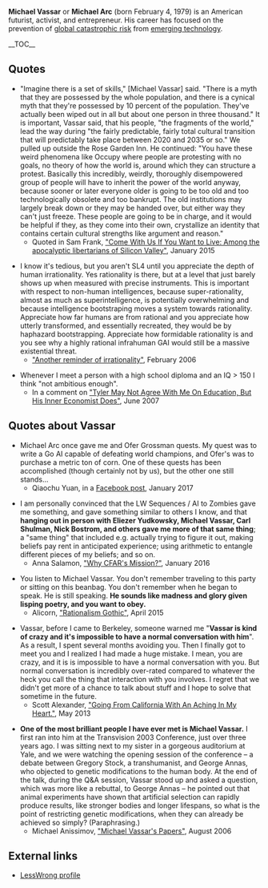 '''Michael Vassar''' or '''Michael Arc''' (born February 4, 1979) is an American futurist, activist, and entrepreneur. His career has focused on the prevention of [[wikipedia:Global catastrophic risk|global catastrophic risk]] from [[wikipedia:Emerging technologies|emerging technology]].

__TOC__

==Quotes==

* "Imagine there is a set of skills," [Michael Vassar] said. "There is a myth that they are possessed by the whole population, and there is a cynical myth that they're possessed by 10 percent of the population. They've actually been wiped out in all but about one person in three thousand." It is important, Vassar said, that his people, "the fragments of the world," lead the way during "the fairly predictable, fairly total cultural transition that will predictably take place between 2020 and 2035 or so." We pulled up outside the Rose Garden Inn. He continued: "You have these weird phenomena like Occupy where people are protesting with no goals, no theory of how the world is, around which they can structure a protest. Basically this incredibly, weirdly, thoroughly disempowered group of people will have to inherit the power of the world anyway, because sooner or later everyone older is going to be too old and too technologically obsolete and too bankrupt. The old institutions may largely break down or they may be handed over, but either way they can't just freeze. These people are going to be in charge, and it would be helpful if they, as they come into their own, crystallize an identity that contains certain cultural strengths like argument and reason."
** Quoted in Sam Frank, [https://harpers.org/archive/2015/01/come-with-us-if-you-want-to-live/5/ "Come With Us If You Want to Live: Among the apocalyptic libertarians of Silicon Valley"], January 2015

* I know it's tedious, but you aren't SL4 until you appreciate the depth of human irrationality. Yes rationality is there, but at a level that just barely shows up when measured with precise instruments. This is important with respect to non-human intelligences, because super-rationality, almost as much as superintelligence, is potentially overwhelming and because intelligence bootstraping moves a system towards rationality. Appreciate how far humans are from rational and you appreciate how utterly transformed, and essentially recreated, they would be by haphazard bootstrapping. Appreciate how formidable rationality is and you see why a highly rational infrahuman GAI would still be a massive existential threat.
** [http://sl4.org/archive/0602/14276.html "Another reminder of irrationality"], February 2006

* Whenever I meet a person with a high school diploma and an IQ > 150 I think "not ambitious enough".
** In a comment on [http://econlog.econlib.org/archives/2007/06/tyler_may_not_a.html#26346 "Tyler May Not Agree With Me On Education, But His Inner Economist Does"], June 2007

==Quotes about Vassar==

* Michael Arc once gave me and Ofer Grossman quests. My quest was to write a Go AI capable of defeating world champions, and Ofer's was to purchase a metric ton of corn. One of these quests has been accomplished (though certainly not by us), but the other one still stands...
** Qiaochu Yuan, in a [https://www.facebook.com/qiaochu/posts/10154105311135811 Facebook post], January 2017

* I am personally convinced that the LW Sequences / AI to Zombies gave me something, and gave something similar to others I know, and that '''hanging out in person with Eliezer Yudkowsky, Michael Vassar, Carl Shulman, Nick Bostrom, and others gave me more of that same thing'''; a "same thing" that included e.g. actually trying to figure it out, making beliefs pay rent in anticipated experience; using arithmetic to entangle different pieces of my beliefs; and so on.
** Anna Salamon, [http://lesswrong.com/lw/n4e/why_cfars_mission/ "Why CFAR's Mission?"], January 2016

* You listen to Michael Vassar. You don't remember traveling to this party or sitting on this beanbag. You don't remember when he began to speak. He is still speaking. '''He sounds like madness and glory given lisping poetry, and you want to obey.'''
** Alicorn, [http://luminousalicorn.tumblr.com/post/115832211805/rationalism-gothic "Rationalism Gothic"], April 2015

* Vassar, before I came to Berkeley, someone warned me "'''Vassar is kind of crazy and it's impossible to have a normal conversation with him'''". As a result, I spent several months avoiding you. Then I finally got to meet you and I realized I had made a huge mistake. I mean, you are crazy, and it is is impossible to have a normal conversation with you. But normal conversation is incredibly over-rated compared to whatever the heck you call the thing that interaction with you involves. I regret that we didn't get more of a chance to talk about stuff and I hope to solve that sometime in the future.
** Scott Alexander, [http://slatestarcodex.com/2013/05/24/going-from-california-with-an-aching-in-my-heart/ "Going From California With An Aching In My Heart."], May 2013

* '''One of the most brilliant people I have ever met is Michael Vassar.''' I first ran into him at the Transvision 2003 Conference, just over three years ago. I was sitting next to my sister in a gorgeous auditorium at Yale, and we were watching the opening session of the conference&nbsp;&ndash; a debate between Gregory Stock, a transhumanist, and George Annas, who objected to genetic modifications to the human body. At the end of the talk, during the Q&A session, Vassar stood up and asked a question, which was more like a rebuttal, to George Annas&nbsp;&ndash; he pointed out that animal experiments have shown that artificial selection can rapidly produce results, like stronger bodies and longer lifespans, so what is the point of restricting genetic modifications, when they can already be achieved so simply? (Paraphrasing.)
** Michael Anissimov, [https://web.archive.org/web/20090119095012/http://acceleratingfuture.com/michael/blog/2006/08/michael-vassars-papers/ "Michael Vassar's Papers"], August 2006

==External links==

* [http://lesswrong.com/user/MichaelVassar/overview/ LessWrong profile]

{{Wikipedia}}

{{DEFAULTSORT:Vassar, Michael}}
